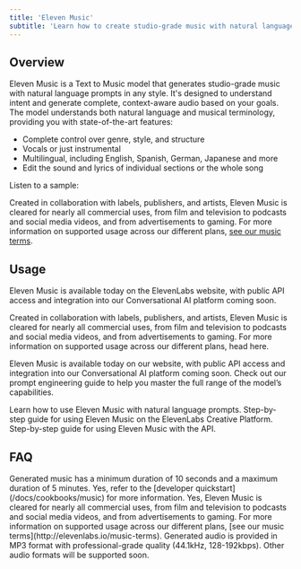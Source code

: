 ```yaml
---
title: 'Eleven Music'
subtitle: 'Learn how to create studio-grade music with natural language prompts in any style with ElevenLabs.'
---
```


## Overview

Eleven Music is a Text to Music model that generates studio-grade music with natural language prompts in any style. It's designed to understand intent and generate complete, context-aware audio based on your goals. The model understands both natural language and musical terminology, providing you with state-of-the-art features:

- Complete control over genre, style, and structure
- Vocals or just instrumental
- Multilingual, including English, Spanish, German, Japanese and more
- Edit the sound and lyrics of individual sections or the whole song

Listen to a sample:

<elevenlabs-audio-player
    audio-title="Eleven Outta Ten"
    audio-src="https://github.com/elevenlabs/elevenlabs-docs/raw/refs/heads/main/fern/assets/audio/music-eleven-outta-ten.mp3"
/>

Created in collaboration with labels, publishers, and artists, Eleven Music is cleared for nearly all commercial uses, from film and television to podcasts and social media videos, and from advertisements to gaming. For more information on supported usage across our different plans, [see our music terms](http://elevenlabs.io/music-terms).

## Usage

Eleven Music is available today on the ElevenLabs website, with public API access and integration into our Conversational AI platform coming soon.

Created in collaboration with labels, publishers, and artists, Eleven Music is cleared for nearly all commercial uses, from film and television to podcasts and social media videos, and from advertisements to gaming. For more information on supported usage across our different plans, head here.

Eleven Music is available today on our website, with public API access and integration into our Conversational AI platform coming soon. Check out our prompt engineering guide to help you master the full range of the model’s capabilities.

<CardGroup cols={2}>
  <Card
    title="Prompting guide"
    icon="duotone book-sparkles"
    href="/docs/best-practices/prompting/eleven-music"
  >
    Learn how to use Eleven Music with natural language prompts.
  </Card>
  <Card title="Product guide" icon="duotone book-user" href="/docs/product-guides/products/music">
    Step-by-step guide for using Eleven Music on the ElevenLabs Creative Platform.
  </Card>
  <Card title="Developer quickstart" icon="duotone code" href="/docs/cookbooks/music">
    Step-by-step guide for using Eleven Music with the API.
  </Card>
</CardGroup>

## FAQ

<AccordionGroup>
  <Accordion title="What's the maximum duration for generated music?">
    Generated music has a minimum duration of 10 seconds and a maximum duration of 5 minutes.
  </Accordion>
  <Accordion title="Is there an API available?">
    Yes, refer to the [developer quickstart](/docs/cookbooks/music) for more information.
  </Accordion>
  <Accordion title="Can I use Eleven Music for my business?">
    Yes, Eleven Music is cleared for nearly all commercial uses, from film and television to
    podcasts and social media videos, and from advertisements to gaming. For more information on
    supported usage across our different plans, [see our music
    terms](http://elevenlabs.io/music-terms).
  </Accordion>
  <Accordion title="What audio formats are supported?">
    Generated audio is provided in MP3 format with professional-grade quality (44.1kHz,
    128-192kbps). Other audio formats will be supported soon.
  </Accordion>
</AccordionGroup>

